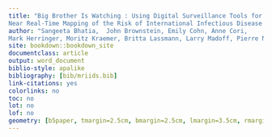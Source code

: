 ```yaml
---
title: "Big Brother Is Watching : Using Digital Surveillance Tools for 
Near Real-Time Mapping of the Risk of International Infectious Disease Spread"
author: "Sangeeta Bhatia,  John Brownstein, Emily Cohn, Anne Cori,
Mark Herringer, Moritz Kraemer, Britta Lassmann, Larry Madoff, Pierre Nouvellet"
site: bookdown::bookdown_site
documentclass: article
output: word_document
biblio-style: apalike
bibliography: [bib/mriids.bib]
link-citations: yes
colorlinks: no
toc: no
lot: no
lof: no
geometry: [b5paper, tmargin=2.5cm, bmargin=2.5cm, lmargin=3.5cm, rmargin=2.5cm]
---
```

